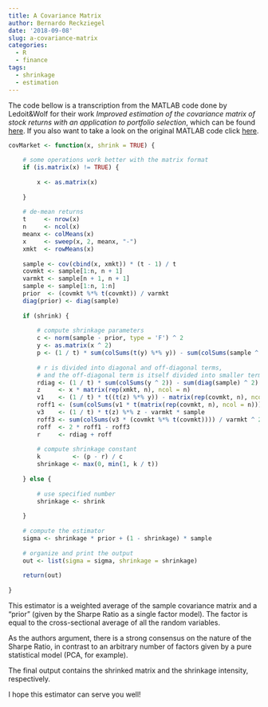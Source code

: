 ```yaml
---
title: A Covariance Matrix
author: Bernardo Reckziegel
date: '2018-09-08'
slug: a-covariance-matrix
categories:
  - R
  - finance
tags:
  - shrinkage
  - estimation
---
```


The code bellow is a transcription from the MATLAB code done by Ledoit&Wolf for their work *Improved estimation of the covariance matrix of stock returns with an application to portfolio selection*, which can be found [here](http://www.ledoit.net/ole2.pdf). If you also want to take a look on the original MATLAB code click [here](https://www.econ.uzh.ch/dam/jcr:ffffffff-935a-b0d6-0000-0000648dfc98/covMarket.m.zip).

```r

covMarket <- function(x, shrink = TRUE) {
    
    # some operations work better with the matrix format
    if (is.matrix(x) != TRUE) {
        
        x <- as.matrix(x) 
        
    }
    
    # de-mean returns 
    t     <- nrow(x)
    n     <- ncol(x)
    meanx <- colMeans(x)
    x     <- sweep(x, 2, meanx, "-")
    xmkt  <- rowMeans(x)
    
    sample <- cov(cbind(x, xmkt)) * (t - 1) / t
    covmkt <- sample[1:n, n + 1]
    varmkt <- sample[n + 1, n + 1]
    sample <- sample[1:n, 1:n]
    prior  <- (covmkt %*% t(covmkt)) / varmkt
    diag(prior) <- diag(sample)
    
    if (shrink) {
        
        # compute shrinkage parameters
        c <- norm(sample - prior, type = 'F') ^ 2
        y <- as.matrix(x ^ 2)
        p <- (1 / t) * sum(colSums(t(y) %*% y)) - sum(colSums(sample ^ 2))
        
        # r is divided into diagonal and off-diagonal terms, 
        # and the off-diagonal term is itself divided into smaller terms 
        rdiag <- (1 / t) * sum(colSums(y ^ 2)) - sum(diag(sample) ^ 2)
        z     <- x * matrix(rep(xmkt, n), ncol = n)
        v1    <- (1 / t) * t((t(z) %*% y)) - matrix(rep(covmkt, n), ncol = n) * sample
        roff1 <- (sum(colSums(v1 * t(matrix(rep(covmkt, n), ncol = n)))) / varmkt) - (sum(diag(v1) * covmkt) / varmkt)
        v3    <- (1 / t) * t(z) %*% z - varmkt * sample
        roff3 <- sum(colSums(v3 * (covmkt %*% t(covmkt)))) / varmkt ^ 2 - sum(diag(v3) * covmkt ^ 2) / varmkt ^ 2
        roff  <- 2 * roff1 - roff3
        r     <- rdiag + roff
        
        # compute shrinkage constant
        k         <- (p - r) / c
        shrinkage <- max(0, min(1, k / t)) 
        
    } else {
        
        # use specified number
        shrinkage <- shrink
        
    }
    
    # compute the estimator
    sigma <- shrinkage * prior + (1 - shrinkage) * sample
    
    # organize and print the output
    out <- list(sigma = sigma, shrinkage = shrinkage)
    
    return(out)
    
}


```


This estimator is a weighted average of the sample covariance matrix and a "prior" (given by the Sharpe Ratio as a single factor model). The factor is equal to the cross-sectional average of all the random variables. 

As the authors argument, there is a strong consensus on the nature of the Sharpe Ratio, in contrast to an arbitrary number of factors given by a pure statistical model (PCA, for example).

The final output contains the shrinked matrix and the shrinkage intensity, respectively. 

I hope this estimator can serve you well!


